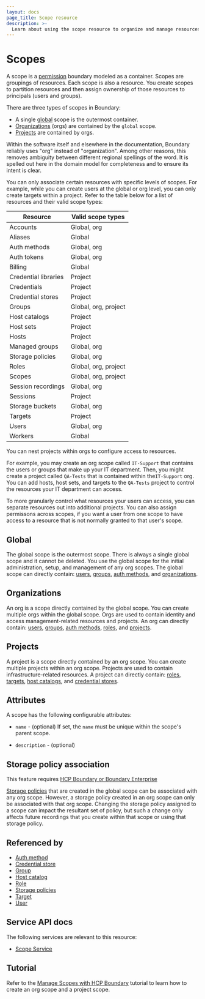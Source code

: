 ```yaml
---
layout: docs
page_title: Scope resource
description: >-
  Learn about using the scope resource to organize and manage resources. Understand how to configure global, org, and project scopes to logically group resources.
---
```


# Scopes

A scope is a [permission][] boundary modeled as a container.
Scopes are groupings of resources.
Each scope is also a resource.
You create scopes to partition resources and then assign ownership of those resources to principals (users and groups).

There are three types of scopes in Boundary:

- A single [global][] scope is the outermost container.
- [Organizations][] (orgs) are contained by the `global` scope.
- [Projects][] are contained by orgs.

<Note>
Within the software itself and elsewhere in the documentation, Boundary reliably uses "org" instead of "organization". Among other reasons, this removes ambiguity between different regional spellings of the word. It is spelled out here in the domain model for completeness and to ensure its intent is clear.
</Note>

You can only associate certain resources with specific levels of scopes.
For example, while you can create users at the global or org level, you can only create targets within a project.
Refer to the table below for a list of resources and their valid scope types:

| Resource             | Valid scope types    |
| -------------------- | -------------------- |
| Accounts             | Global, org          |
| Aliases              | Global               |
| Auth methods         | Global, org          |
| Auth tokens          | Global, org          |
| Billing              | Global               |
| Credential libraries | Project              |
| Credentials          | Project              |
| Credential stores    | Project              |
| Groups               | Global, org, project |
| Host catalogs        | Project              |
| Host sets            | Project              |
| Hosts                | Project              |
| Managed groups       | Global, org          |
| Storage policies     | Global, org          |
| Roles                | Global, org, project |
| Scopes               | Global, org, project |
| Session recordings   | Global, org          |
| Sessions             | Project              |
| Storage buckets      | Global, org          |
| Targets              | Project              |
| Users                | Global, org          |
| Workers              | Global               |

You can nest projects within orgs to configure access to resources.

For example, you may create an org scope called `IT-Support` that contains the users or groups that make up your IT department.
Then, you might create a project called `QA-Tests` that is contained within the`IT-Support` org.
You can add hosts, host sets, and targets to the `QA-Tests` project to control the resources your IT department can access.

To more granularly control what resources your users can access, you can separate resources out into additional projects.
You can also assign permissons across scopes, if you want a user from one scope to have access to a resource that is not normally granted to that user's scope.

## Global

The global scope is the outermost scope.
There is always a single global scope
and it cannot be deleted.
You use the global scope for the initial administration, setup, and management of any org scopes.
The global scope can directly contain:
[users][], [groups][], [auth methods][], and [organizations][].

## Organizations

An org is a scope directly contained by the global scope.
You can create multiple orgs within the global scope.
Orgs are used to contain identity and access management-related resources and projects.
An org can directly contain:
[users][], [groups][], [auth methods][], [roles][], and [projects][].

## Projects

A project is a scope directly contained by an org scope.
You can create multiple projects within an org scope.
Projects are used to contain infrastructure-related resources.
A project can directly contain:
[roles][], [targets][], [host catalogs][], and [credential stores][].

## Attributes

A scope has the following configurable attributes:

- `name` - (optional)
  If set, the `name` must be unique within the scope's parent scope.

- `description` - (optional)

## Storage policy association

<EnterpriseAlert product="boundary">This feature requires <a href="https://www.hashicorp.com/products/boundary">HCP Boundary or Boundary Enterprise</a></EnterpriseAlert>

[Storage policies][] that are created in the global scope can be associated with any org scope.
However, a storage policy created in an org scope can only be associated with that org scope.
Changing the storage policy assigned to a scope can impact the resultant set of policy, but such a change only affects future recordings that you create within that scope or using that storage policy.

## Referenced by

- [Auth method][]
- [Credential store][]
- [Group][]
- [Host catalog][]
- [Role][]
- [Storage policies][]
- [Target][]
- [User][]

[auth method]: /boundary/docs/domain-model/auth-methods
[auth methods]: /boundary/docs/domain-model/auth-methods
[credential store]: /boundary/docs/domain-model/credential-stores
[credential stores]: /boundary/docs/domain-model/credential-stores
[global]: /boundary/docs/domain-model/scopes#global
[group]: /boundary/docs/domain-model/groups
[groups]: /boundary/docs/domain-model/groups
[host catalog]: /boundary/docs/domain-model/host-catalogs
[host catalogs]: /boundary/docs/domain-model/host-catalogs
[organization]: /boundary/docs/domain-model/scopes#organizations
[organizations]: /boundary/docs/domain-model/scopes#organizations
[permission]: /boundary/docs/concepts/security/permissions
[permissions]: /boundary/docs/concepts/security/permissions
[project]: /boundary/docs/domain-model/scopes#projects
[projects]: /boundary/docs/domain-model/scopes#projects
[role]: /boundary/docs/domain-model/roles
[roles]: /boundary/docs/domain-model/roles
[storage policies]: /boundary/docs/domain-model/storage-policy
[target]: /boundary/docs/domain-model/targets
[targets]: /boundary/docs/domain-model/targets
[user]: /boundary/docs/domain-model/users
[users]: /boundary/docs/domain-model/users

## Service API docs

The following services are relevant to this resource:

- [Scope Service](/boundary/api-docs/scope-service)

## Tutorial

Refer to the [Manage Scopes with HCP Boundary](/boundary/tutorials/hcp-administration/hcp-manage-scopes) tutorial to learn how to create an org scope and a project scope.
